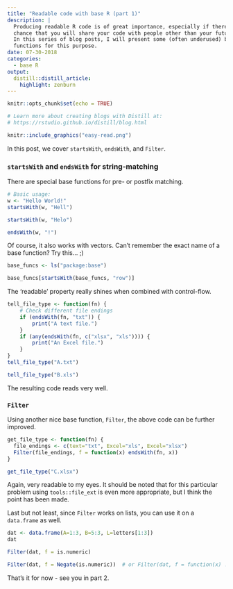 ```yaml
---
title: "Readable code with base R (part 1)"
description: |
  Producing readable R code is of great importance, especially if there is a 
  chance that you will share your code with people other than your future self.
  In this series of blog posts, I will present some (often underused) base R 
  functions for this purpose.
date: 07-30-2018
categories:
  - base R
output:
  distill::distill_article:
    highlight: zenburn
---
```


```r
knitr::opts_chunk$set(echo = TRUE)

# Learn more about creating blogs with Distill at:
# https://rstudio.github.io/distill/blog.html

```

```r
knitr::include_graphics("easy-read.png")
```

In this post, we cover `startsWith`, `endsWith`, and `Filter`.

### `startsWith` and `endsWith` for string-matching

There are special base functions for pre- or postfix matching.

```r
# Basic usage:
w <- "Hello World!"
startsWith(w, "Hell")

startsWith(w, "Helo")

endsWith(w, "!")
```

Of course, it also works with vectors. Can't remember the exact name of a base function? Try this... ;)

```r
base_funcs <- ls("package:base")

base_funcs[startsWith(base_funcs, "row")]
```

The 'readable' property really shines when combined with control-flow.

```r
tell_file_type <- function(fn) {
    # Check different file endings
    if (endsWith(fn, "txt")) {
        print("A text file.")
    }
    if (any(endsWith(fn, c("xlsx", "xls")))) {
        print("An Excel file.")
    }
}
tell_file_type("A.txt")

tell_file_type("B.xls")
```

The resulting code reads very well.

### `Filter`
Using another nice base function, `Filter`, the above code can be further improved.

```r
get_file_type <- function(fn) {
  file_endings <- c(text="txt", Excel="xls", Excel="xlsx")  
  Filter(file_endings, f = function(x) endsWith(fn, x))
}

get_file_type("C.xlsx")
```

Again, very readable to my eyes. It should be noted that for this particular problem using `tools::file_ext` is even more appropriate, but I think the point has been made.

Last but not least, since `Filter` works on lists, you can use it on a `data.frame` as well.

```r
dat <- data.frame(A=1:3, B=5:3, L=letters[1:3])
dat

Filter(dat, f = is.numeric)

Filter(dat, f = Negate(is.numeric))  # or Filter(dat, f = function(x) !is.numeric(x))
```

That's it for now - see you in part 2.


